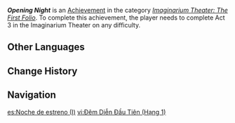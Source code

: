 {{Achievement Infobox
|title        = Opening Night
|id           = 82210
|order id     = 2203
|category     = Imaginarium Theater: The First Folio
|description  = Complete Act 3 in the [[Imaginarium Theater]] on any difficulty.
|requirements = 
|primogems    = 5
|tracking     = 
|topic        = 
|set          = Opening Night
|tier         = 1
|tiers_total  = 3
}}
'''''Opening Night''''' is an [[Achievement]] in the category ''[[Imaginarium Theater: The First Folio]]''. To complete this achievement, the player needs to complete Act 3 in the Imaginarium Theater on any difficulty.
<!--
==Gameplay Notes==
* 

==Gallery==
{{Preview
|size=300px
|file=
|caption=
}}

==Video Guides==
{{EVT
|video1   = 
|caption1 = 
}}
-->
==Other Languages==
{{Other Languages|Opening Night}}

==Change History==
{{Change History|4.7}}

==Navigation==
{{Achievement Navbox}}

[[es:Noche de estreno (I)]]
[[vi:Đêm Diễn Đầu Tiên (Hạng 1)]]
